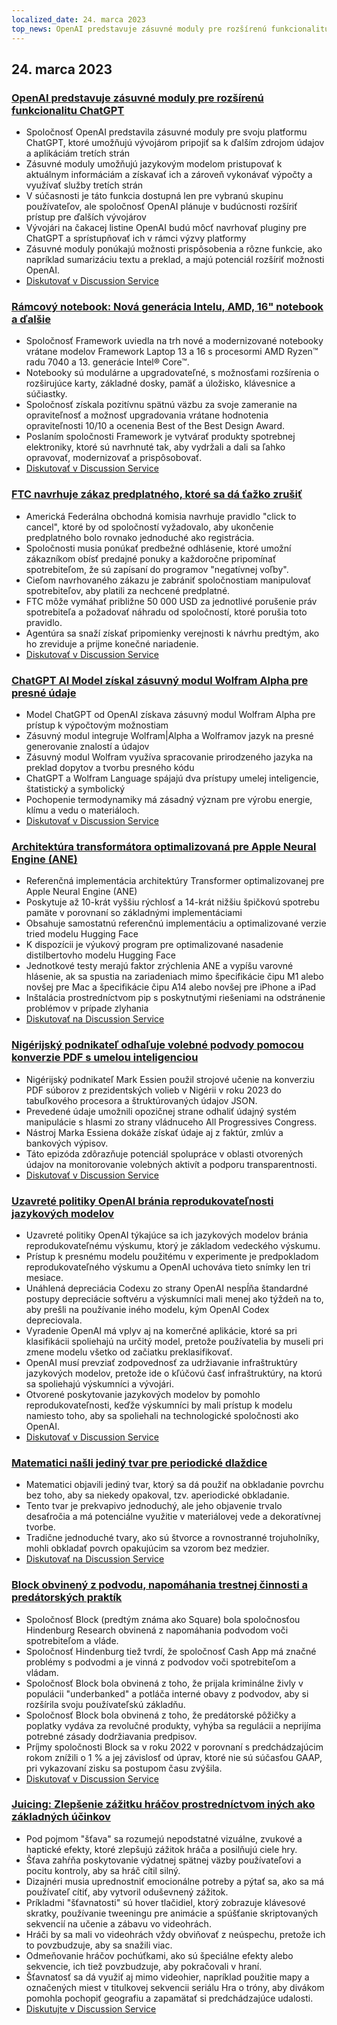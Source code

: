 ```yaml
---
localized_date: 24. marca 2023
top_news: OpenAI predstavuje zásuvné moduly pre rozšírenú funkcionalitu ChatGPT
---
```




<CallToAction />

<Steps>

## 24. marca 2023

### [OpenAI predstavuje zásuvné moduly pre rozšírenú funkcionalitu ChatGPT](https://openai.com/blog/chatgpt-plugins)

- Spoločnosť OpenAI predstavila zásuvné moduly pre svoju platformu ChatGPT, ktoré umožňujú vývojárom pripojiť sa k ďalším zdrojom údajov a aplikáciám tretích strán
- Zásuvné moduly umožňujú jazykovým modelom pristupovať k aktuálnym informáciám a získavať ich a zároveň vykonávať výpočty a využívať služby tretích strán
- V súčasnosti je táto funkcia dostupná len pre vybranú skupinu používateľov, ale spoločnosť OpenAI plánuje v budúcnosti rozšíriť prístup pre ďalších vývojárov
- Vývojári na čakacej listine OpenAI budú môcť navrhovať pluginy pre ChatGPT a sprístupňovať ich v rámci výzvy platformy
- Zásuvné moduly ponúkajú možnosti prispôsobenia a rôzne funkcie, ako napríklad sumarizáciu textu a preklad, a majú potenciál rozšíriť možnosti OpenAI.
- [Diskutovať v Discussion Service](http://news.ycombinator.com/item?id=35277677)

### [Rámcový notebook: Nová generácia Intelu, AMD, 16" notebook a ďalšie](https://frame.work/)

- Spoločnosť Framework uviedla na trh nové a modernizované notebooky vrátane modelov Framework Laptop 13 a 16 s procesormi AMD Ryzen™ radu 7040 a 13. generácie Intel® Core™.
- Notebooky sú modulárne a upgradovateľné, s možnosťami rozšírenia o rozširujúce karty, základné dosky, pamäť a úložisko, klávesnice a súčiastky.
- Spoločnosť získala pozitívnu spätnú väzbu za svoje zameranie na opraviteľnosť a možnosť upgradovania vrátane hodnotenia opraviteľnosti 10/10 a ocenenia Best of the Best Design Award.
- Poslaním spoločnosti Framework je vytvárať produkty spotrebnej elektroniky, ktoré sú navrhnuté tak, aby vydržali a dali sa ľahko opravovať, modernizovať a prispôsobovať.
- [Diskutovať v Discussion Service](http://news.ycombinator.com/item?id=35277660)

### [FTC navrhuje zákaz predplatného, ktoré sa dá ťažko zrušiť](https://www.theverge.com/2023/3/23/23652373/ftc-click-to-cancel-subscription-service-dark-patterns-ban)

- Americká Federálna obchodná komisia navrhuje pravidlo "click to cancel", ktoré by od spoločností vyžadovalo, aby ukončenie predplatného bolo rovnako jednoduché ako registrácia.
- Spoločnosti musia ponúkať predbežné odhlásenie, ktoré umožní zákazníkom obísť predajné ponuky a každoročne pripomínať spotrebiteľom, že sú zapísaní do programov "negatívnej voľby".
- Cieľom navrhovaného zákazu je zabrániť spoločnostiam manipulovať spotrebiteľov, aby platili za nechcené predplatné.
- FTC môže vymáhať približne 50 000 USD za jednotlivé porušenie práv spotrebiteľa a požadovať náhradu od spoločností, ktoré porušia toto pravidlo.
- Agentúra sa snaží získať pripomienky verejnosti k návrhu predtým, ako ho zreviduje a prijme konečné nariadenie.
- [Diskutovať v Discussion Service](http://news.ycombinator.com/item?id=35274519)

### [ChatGPT AI Model získal zásuvný modul Wolfram Alpha pre presné údaje](https://writings.stephenwolfram.com/2023/03/chatgpt-gets-its-wolfram-superpowers/)

- Model ChatGPT od OpenAI získava zásuvný modul Wolfram Alpha pre prístup k výpočtovým možnostiam
- Zásuvný modul integruje Wolfram|Alpha a Wolframov jazyk na presné generovanie znalostí a údajov
- Zásuvný modul Wolfram využíva spracovanie prirodzeného jazyka na preklad dopytov a tvorbu presného kódu
- ChatGPT a Wolfram Language spájajú dva prístupy umelej inteligencie, štatistický a symbolický
- Pochopenie termodynamiky má zásadný význam pre výrobu energie, klímu a vedu o materiáloch.
- [Diskutovať v Discussion Service](http://news.ycombinator.com/item?id=35277925)

### [Architektúra transformátora optimalizovaná pre Apple Neural Engine (ANE)](https://github.com/apple/ml-ane-transformers)

- Referenčná implementácia architektúry Transformer optimalizovanej pre Apple Neural Engine (ANE)
- Poskytuje až 10-krát vyššiu rýchlosť a 14-krát nižšiu špičkovú spotrebu pamäte v porovnaní so základnými implementáciami
- Obsahuje samostatnú referenčnú implementáciu a optimalizované verzie tried modelu Hugging Face
- K dispozícii je výukový program pre optimalizované nasadenie distilbertovho modelu Hugging Face
- Jednotkové testy merajú faktor zrýchlenia ANE a vypíšu varovné hlásenie, ak sa spustia na zariadeniach mimo špecifikácie čipu M1 alebo novšej pre Mac a špecifikácie čipu A14 alebo novšej pre iPhone a iPad
- Inštalácia prostredníctvom pip s poskytnutými riešeniami na odstránenie problémov v prípade zlyhania
- [Diskutovať na Discussion Service](http://news.ycombinator.com/item?id=35282325)

### [Nigérijský podnikateľ odhaľuje volebné podvody pomocou konverzie PDF s umelou inteligenciou](https://markessien.com/posts/drama_of_transcription/)

- Nigérijský podnikateľ Mark Essien použil strojové učenie na konverziu PDF súborov z prezidentských volieb v Nigérii v roku 2023 do tabuľkového procesora a štruktúrovaných údajov JSON.
- Prevedené údaje umožnili opozičnej strane odhaliť údajný systém manipulácie s hlasmi zo strany vládnuceho All Progressives Congress.
- Nástroj Marka Essiena dokáže získať údaje aj z faktúr, zmlúv a bankových výpisov.
- Táto epizóda zdôrazňuje potenciál spolupráce v oblasti otvorených údajov na monitorovanie volebných aktivít a podporu transparentnosti.
- [Diskutovať v Discussion Service](http://news.ycombinator.com/item?id=35272227)

### [Uzavreté politiky OpenAI bránia reprodukovateľnosti jazykových modelov](https://aisnakeoil.substack.com/p/openais-policies-hinder-reproducible)

- Uzavreté politiky OpenAI týkajúce sa ich jazykových modelov bránia reprodukovateľnému výskumu, ktorý je základom vedeckého výskumu.
- Prístup k presnému modelu použitému v experimente je predpokladom reprodukovateľného výskumu a OpenAI uchováva tieto snímky len tri mesiace.
- Unáhlená depreciácia Codexu zo strany OpenAI nespĺňa štandardné postupy depreciácie softvéru a výskumníci mali menej ako týždeň na to, aby prešli na používanie iného modelu, kým OpenAI Codex depreciovala.
- Vyradenie OpenAI má vplyv aj na komerčné aplikácie, ktoré sa pri klasifikácii spoliehajú na určitý model, pretože používatelia by museli pri zmene modelu všetko od začiatku preklasifikovať.
- OpenAI musí prevziať zodpovednosť za udržiavanie infraštruktúry jazykových modelov, pretože ide o kľúčovú časť infraštruktúry, na ktorú sa spoliehajú výskumníci a vývojári.
- Otvorené poskytovanie jazykových modelov by pomohlo reprodukovateľnosti, keďže výskumníci by mali prístup k modelu namiesto toho, aby sa spoliehali na technologické spoločnosti ako OpenAI.
- [Diskutovať v Discussion Service](http://news.ycombinator.com/item?id=35269304)

### [Matematici našli jediný tvar pre periodické dlaždice](https://www.newscientist.com/article/2365363-mathematicians-discover-shape-that-can-tile-a-wall-and-never-repeat/)

- Matematici objavili jediný tvar, ktorý sa dá použiť na obkladanie povrchu bez toho, aby sa niekedy opakoval, tzv. aperiodické obkladanie.
- Tento tvar je prekvapivo jednoduchý, ale jeho objavenie trvalo desaťročia a má potenciálne využitie v materiálovej vede a dekoratívnej tvorbe.
- Tradične jednoduché tvary, ako sú štvorce a rovnostranné trojuholníky, mohli obkladať povrch opakujúcim sa vzorom bez medzier.
- [Diskutovať na Discussion Service](http://news.ycombinator.com/item?id=35273707)

### [Block obvinený z podvodu, napomáhania trestnej činnosti a predátorských praktík](https://hindenburgresearch.com/block/)

- Spoločnosť Block (predtým známa ako Square) bola spoločnosťou Hindenburg Research obvinená z napomáhania podvodom voči spotrebiteľom a vláde.
- Spoločnosť Hindenburg tiež tvrdí, že spoločnosť Cash App má značné problémy s podvodmi a je vinná z podvodov voči spotrebiteľom a vládam.
- Spoločnosť Block bola obvinená z toho, že prijala kriminálne živly v populácii "underbanked" a potláča interné obavy z podvodov, aby si rozšírila svoju používateľskú základňu.
- Spoločnosť Block bola obvinená z toho, že predátorské pôžičky a poplatky vydáva za revolučné produkty, vyhýba sa regulácii a neprijíma potrebné zásady dodržiavania predpisov.
- Príjmy spoločnosti Block sa v roku 2022 v porovnaní s predchádzajúcim rokom znížili o 1 % a jej závislosť od úprav, ktoré nie sú súčasťou GAAP, pri vykazovaní zisku sa postupom času zvýšila.
- [Diskutovať v Discussion Service](http://news.ycombinator.com/item?id=35273782)

### [Juicing: Zlepšenie zážitku hráčov prostredníctvom iných ako základných účinkov](https://garden.bradwoods.io/notes/design/juice)

- Pod pojmom "šťava" sa rozumejú nepodstatné vizuálne, zvukové a haptické efekty, ktoré zlepšujú zážitok hráča a posilňujú ciele hry.
- Šťava zahŕňa poskytovanie výdatnej spätnej väzby používateľovi a pocitu kontroly, aby sa hráč cítil silný.
- Dizajnéri musia uprednostniť emocionálne potreby a pýtať sa, ako sa má používateľ cítiť, aby vytvoril oduševnený zážitok.
- Príkladmi "šťavnatosti" sú hover tlačidiel, ktorý zobrazuje klávesové skratky, používanie tweeningu pre animácie a spúšťanie skriptovaných sekvencií na učenie a zábavu vo videohrách.
- Hráči by sa mali vo videohrách vždy obviňovať z neúspechu, pretože ich to povzbudzuje, aby sa snažili viac.
- Odmeňovanie hráčov pochúťkami, ako sú špeciálne efekty alebo sekvencie, ich tiež povzbudzuje, aby pokračovali v hraní.
- Šťavnatosť sa dá využiť aj mimo videohier, napríklad použitie mapy a označených miest v titulkovej sekvencii seriálu Hra o tróny, aby divákom pomohla pochopiť geografiu a zapamätať si predchádzajúce udalosti.
- [Diskutujte v Discussion Service](http://news.ycombinator.com/item?id=35273139)

</Steps>
